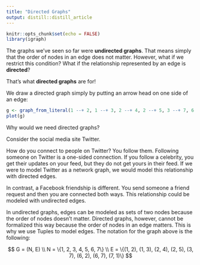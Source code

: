 ```yaml
---
title: "Directed Graphs"
output: distill::distill_article
---
```


```r
knitr::opts_chunk$set(echo = FALSE)
library(igraph)
```


The graphs we've seen so far were **undirected graphs**.
That means simply that the order of nodes in an edge does not matter.
However, what if we restrict this condition?
What if the relationship represented by an edge is **directed**?

That's what **directed graphs** are for!

We draw a directed graph simply by putting an arrow head on one side of an edge:

```r
g <- graph_from_literal(1 --+ 2, 1 --+ 3, 2 --+ 4, 2 --+ 5, 3 --+ 7, 6 --+ 2, 6 --+ 7, 7 --+ 1)
plot(g)
```

Why would we need directed graphs?

Consider the social media site Twitter.

How do you connect to people on Twitter?
You follow them.
Following someone on Twitter is a one-sided connection.
If you follow a celebrity, you get their updates on your feed, but they do not get yours in their feed.
If we were to model Twitter as a network graph, we would model this relationship with directed edges.

In contrast, a Facebook friendship is different.
You send someone a friend request and then you are connected both ways.
This relationship could be modeled with undirected edges.

In undirected graphs, edges can be modeled as sets of two nodes because the order of nodes doesn't matter.
Directed graphs, however, cannot be formalized this way because the order of nodes in an edge matters.
This is why we use Tuples to model edges.
The notation for the graph above is the following:

$$
G = (N, E) \\
N = \{1, 2, 3, 4, 5, 6, 7\} \\
E = \{(1, 2), (1, 3), (2, 4), (2, 5), (3, 7), (6, 2), (6, 7), (7, 1)\}
$$






